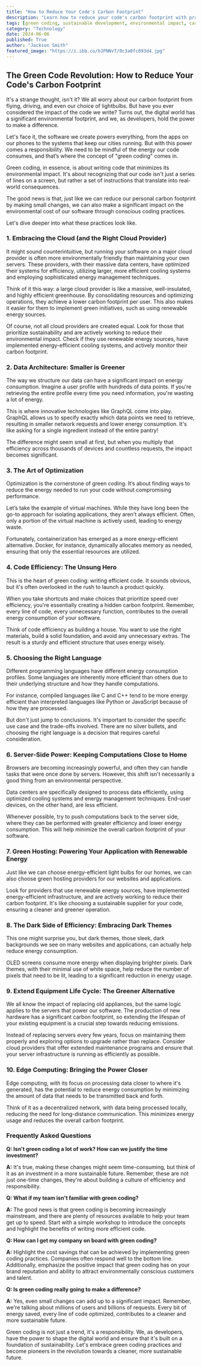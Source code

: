 ```yaml
---
title: "How to Reduce Your Code's Carbon Footprint"
description: "Learn how to reduce your code's carbon footprint with practical green coding practices. Explore strategies for cloud optimization, data architecture, code efficiency, server-side power, and more to build a more sustainable digital future."
tags: [green coding, sustainable development, environmental impact, carbon footprint, cloud computing, data architecture, code optimization, programming languages, server-side development, renewable energy, edge computing]
category: "Technology"
date: 2024-06-06
published: True
author: "Jackson Smith"
featured_image: "https://i.ibb.co/bJPNNvT/0c3a0fc893d4.jpg"
---
```


##  The Green Code Revolution:  How to Reduce Your Code's Carbon Footprint

It's a strange thought, isn't it? We all worry about our carbon footprint from flying, driving, and even our choice of lightbulbs. But have you ever considered the impact of the code we write?  Turns out, the digital world has a significant environmental footprint, and we, as developers, hold the power to make a difference.

Let's face it, the software we create powers everything, from the apps on our phones to the systems that keep our cities running. But with this power comes a responsibility.  We need to be mindful of the energy our code consumes, and that’s where the concept of "green coding" comes in.  

Green coding, in essence, is about writing code that minimizes its environmental impact. It's about recognizing that our code isn't just a series of lines on a screen, but rather a set of instructions that translate into real-world consequences.

The good news is that, just like we can reduce our personal carbon footprint by making small changes, we can also make a significant impact on the environmental cost of our software through conscious coding practices.  

Let's dive deeper into what these practices look like. 

### 1. Embracing the Cloud (and the Right Cloud Provider)

It might sound counterintuitive, but running your software on a major cloud provider is often more environmentally friendly than maintaining your own servers. These providers, with their massive data centers, have optimized their systems for efficiency, utilizing larger, more efficient cooling systems and employing sophisticated energy management techniques.

Think of it this way: a large cloud provider is like a massive, well-insulated, and highly efficient greenhouse.  By consolidating resources and optimizing operations, they achieve a lower carbon footprint per user. This also makes it easier for them to implement green initiatives, such as using renewable energy sources. 

Of course, not all cloud providers are created equal.  Look for those that prioritize sustainability and are actively working to reduce their environmental impact. Check if they use renewable energy sources, have implemented energy-efficient cooling systems, and actively monitor their carbon footprint.

### 2. Data Architecture: Smaller is Greener

The way we structure our data can have a significant impact on energy consumption.  Imagine a user profile with hundreds of data points. If you're retrieving the entire profile every time you need information, you're wasting a lot of energy. 

This is where innovative technologies like GraphQL come into play. GraphQL allows us to specify exactly which data points we need to retrieve, resulting in smaller network requests and lower energy consumption. It's like asking for a single ingredient instead of the entire pantry! 

The difference might seem small at first, but when you multiply that efficiency across thousands of devices and countless requests, the impact becomes significant.

### 3. The Art of Optimization

Optimization is the cornerstone of green coding.  It’s about finding ways to reduce the energy needed to run your code without compromising performance.  

Let’s take the example of virtual machines.  While they have long been the go-to approach for isolating applications, they aren't always efficient.  Often, only a portion of the virtual machine is actively used, leading to energy waste. 

Fortunately, containerization has emerged as a more energy-efficient alternative. Docker, for instance, dynamically allocates memory as needed, ensuring that only the essential resources are utilized.  

### 4. Code Efficiency: The Unsung Hero

This is the heart of green coding: writing efficient code.  It sounds obvious, but it's often overlooked in the rush to launch a product quickly. 

When you take shortcuts and make choices that prioritize speed over efficiency, you're essentially creating a hidden carbon footprint.  Remember, every line of code, every unnecessary function, contributes to the overall energy consumption of your software.  

Think of code efficiency as building a house.  You want to use the right materials, build a solid foundation, and avoid any unnecessary extras. The result is a sturdy and efficient structure that uses energy wisely.

### 5. Choosing the Right Language

Different programming languages have different energy consumption profiles. Some languages are inherently more efficient than others due to their underlying structure and how they handle computations. 

For instance, compiled languages like C and C++ tend to be more energy efficient than interpreted languages like Python or JavaScript because of how they are processed.  

But don't just jump to conclusions.  It's important to consider the specific use case and the trade-offs involved.  There are no silver bullets, and choosing the right language is a decision that requires careful consideration.

### 6. Server-Side Power: Keeping Computations Close to Home

Browsers are becoming increasingly powerful, and often they can handle tasks that were once done by servers. However, this shift isn't necessarily a good thing from an environmental perspective.

Data centers are specifically designed to process data efficiently, using optimized cooling systems and energy management techniques.  End-user devices, on the other hand, are less efficient.

Whenever possible, try to push computations back to the server side, where they can be performed with greater efficiency and lower energy consumption.  This will help minimize the overall carbon footprint of your software.

### 7. Green Hosting: Powering Your Application with Renewable Energy

Just like we can choose energy-efficient light bulbs for our homes, we can also choose green hosting providers for our websites and applications. 

Look for providers that use renewable energy sources, have implemented energy-efficient infrastructure, and are actively working to reduce their carbon footprint.  It's like choosing a sustainable supplier for your code, ensuring a cleaner and greener operation. 

### 8. The Dark Side of Efficiency: Embracing Dark Themes

This one might surprise you, but dark themes, those sleek, dark backgrounds we see on many websites and applications, can actually help reduce energy consumption.  

OLED screens consume more energy when displaying brighter pixels.  Dark themes, with their minimal use of white space, help reduce the number of pixels that need to be lit, leading to a significant reduction in energy usage.  

### 9. Extend Equipment Life Cycle:  The Greener Alternative

We all know the impact of replacing old appliances, but the same logic applies to the servers that power our software.  The production of new hardware has a significant carbon footprint, so extending the lifespan of your existing equipment is a crucial step towards reducing emissions.

Instead of replacing servers every few years, focus on maintaining them properly and exploring options to upgrade rather than replace.  Consider cloud providers that offer extended maintenance programs and ensure that your server infrastructure is running as efficiently as possible. 

### 10. Edge Computing: Bringing the Power Closer 

Edge computing, with its focus on processing data closer to where it's generated, has the potential to reduce energy consumption by minimizing the amount of data that needs to be transmitted back and forth.

Think of it as a decentralized network, with data being processed locally, reducing the need for long-distance communication.  This minimizes energy usage and reduces the overall carbon footprint.

### Frequently Asked Questions

**Q:  Isn't green coding a lot of work?  How can we justify the time investment?**

**A:**  It's true, making these changes might seem time-consuming, but think of it as an investment in a more sustainable future.  Remember, these are not just one-time changes, they're about building a culture of efficiency and responsibility.  

**Q:  What if my team isn't familiar with green coding?**

**A:**  The good news is that green coding is becoming increasingly mainstream, and there are plenty of resources available to help your team get up to speed. Start with a simple workshop to introduce the concepts and highlight the benefits of writing more efficient code. 

**Q: How can I get my company on board with green coding?**

**A:**  Highlight the cost savings that can be achieved by implementing green coding practices.  Companies often respond well to the bottom line.  Additionally, emphasize the positive impact that green coding has on your brand reputation and ability to attract environmentally conscious customers and talent.

**Q: Is green coding really going to make a difference?**

**A:**  Yes, even small changes can add up to a significant impact.  Remember, we're talking about millions of users and billions of requests.  Every bit of energy saved, every line of code optimized, contributes to a cleaner and more sustainable future.

Green coding is not just a trend, it's a responsibility. We, as developers, have the power to shape the digital world and ensure that it's built on a foundation of sustainability.  Let's embrace green coding practices and become pioneers in the revolution towards a cleaner, more sustainable future. 